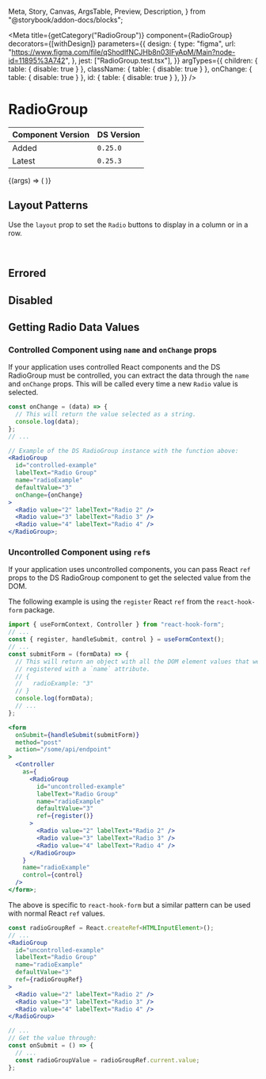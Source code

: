   Meta,
  Story,
  Canvas,
  ArgsTable,
  Preview,
  Description,
} from "@storybook/addon-docs/blocks";


<Meta
  title={getCategory("RadioGroup")}
  component={RadioGroup}
  decorators={[withDesign]}
  parameters={{
    design: {
      type: "figma",
      url:
        "https://www.figma.com/file/qShodlfNCJHb8n03IFyApM/Main?node-id=11895%3A742",
    },
    jest: ["RadioGroup.test.tsx"],
  }}
  argTypes={{
    children: { table: { disable: true } },
    className: { table: { disable: true } },
    onChange: { table: { disable: true } },
    id: { table: { disable: true } },
  }}
/>

# RadioGroup

| Component Version | DS Version |
| ----------------- | ---------- |
| Added             | `0.25.0`   |
| Latest            | `0.25.3`   |

<Description of={RadioGroup} />

<Preview withToolbar>
  <Story
    name="RadioGroup"
    args={{
      defaultValue: "4",
      invalidText: "error!",
      helperText: "This is the helper text for the full group.",
      isDisabled: false,
      isInvalid: false,
      isRequired: false,
      labelText: "Standard Radio Group",
      layout: RadioGroupLayoutTypes.Column,
      name: "radio-story",
      optReqFlag: true,
      showLabel: true,
    }}
  >
    {(args) => (
      <RadioGroup {...args}>
        <Radio value="2" labelText="Radio 2" />
        <Radio value="3" labelText="Radio 3" />
        <Radio value="4" labelText="Radio 4" />
        <Radio value="5" labelText="Radio 5" />
      </RadioGroup>
    )}
  </Story>
</Preview>

<ArgsTable story="RadioGroup" />

## Layout Patterns

Use the `layout` prop to set the `Radio` buttons to display in a column or in
a row.

<Canvas>
  <DSProvider>
    <RadioGroup
      labelText="Column (default)"
      name="column-example"
      optReqFlag={false}
    >
      <Radio value="2" labelText="Radio 2" />
      <Radio value="3" labelText="Radio 3" />
      <Radio value="4" labelText="Radio 4" />
      <Radio value="5" labelText="Radio 5" />
    </RadioGroup>
    <br />
    <RadioGroup
      labelText="Row"
      name="row-example"
      layout={RadioGroupLayoutTypes.Row}
      optReqFlag={false}
    >
      <Radio value="2" labelText="Radio 2" />
      <Radio value="3" labelText="Radio 3" />
      <Radio value="4" labelText="Radio 4" />
      <Radio value="5" labelText="Radio 5" />
    </RadioGroup>
  </DSProvider>
</Canvas>

## Errored

<Canvas>
  <DSProvider>
    <RadioGroup
      labelText="Errored Radio Group"
      name="errored-example"
      optReqFlag={false}
      invalidText="Error message for the full group."
      isInvalid
    >
      <Radio value="2" labelText="Radio 2" />
      <Radio value="3" labelText="Radio 3" />
      <Radio value="4" labelText="Radio 4" />
      <Radio value="5" labelText="Radio 5" />
    </RadioGroup>
  </DSProvider>
</Canvas>

## Disabled

<Canvas>
  <DSProvider>
    <RadioGroup
      labelText="Disabled Radio Group"
      name="disabled-example"
      optReqFlag={false}
      helperText="The reason for being disabled."
      isDisabled
    >
      <Radio value="2" labelText="Radio 2" />
      <Radio value="3" labelText="Radio 3" />
      <Radio value="4" labelText="Radio 4" />
      <Radio value="5" labelText="Radio 5" />
    </RadioGroup>
  </DSProvider>
</Canvas>

## Getting Radio Data Values

### Controlled Component using `name` and `onChange` props

If your application uses controlled React components and the DS RadioGroup must
be controlled, you can extract the data through the `name` and `onChange` props.
This will be called every time a new `Radio` value is selected.

```jsx
const onChange = (data) => {
  // This will return the value selected as a string.
  console.log(data);
};
// ...

// Example of the DS RadioGroup instance with the function above:
<RadioGroup
  id="controlled-example"
  labelText="Radio Group"
  name="radioExample"
  defaultValue="3"
  onChange={onChange}
>
  <Radio value="2" labelText="Radio 2" />
  <Radio value="3" labelText="Radio 3" />
  <Radio value="4" labelText="Radio 4" />
</RadioGroup>;
```

### Uncontrolled Component using `ref`s

If your application uses uncontrolled components, you can pass React `ref` props
to the DS RadioGroup component to get the selected value from the DOM.

The following example is using the `register` React `ref` from the
`react-hook-form` package.

```jsx
import { useFormContext, Controller } from "react-hook-form";
// ...
const { register, handleSubmit, control } = useFormContext();
// ...
const submitForm = (formData) => {
  // This will return an object with all the DOM element values that were
  // registered with a `name` attribute.
  // {
  //   radioExample: "3"
  // }
  console.log(formData);
  // ...
};

<form
  onSubmit={handleSubmit(submitForm)}
  method="post"
  action="/some/api/endpoint"
>
  <Controller
    as={
      <RadioGroup
        id="uncontrolled-example"
        labelText="Radio Group"
        name="radioExample"
        defaultValue="3"
        ref={register()}
      >
        <Radio value="2" labelText="Radio 2" />
        <Radio value="3" labelText="Radio 3" />
        <Radio value="4" labelText="Radio 4" />
      </RadioGroup>
    }
    name="radioExample"
    control={control}
  />
</form>;
```

The above is specific to `react-hook-form` but a similar pattern can be used
with normal React `ref` values.

```jsx
const radioGroupRef = React.createRef<HTMLInputElement>();
// ...
<RadioGroup
  id="uncontrolled-example"
  labelText="Radio Group"
  name="radioExample"
  defaultValue="3"
  ref={radioGroupRef}
>
  <Radio value="2" labelText="Radio 2" />
  <Radio value="3" labelText="Radio 3" />
  <Radio value="4" labelText="Radio 4" />
</RadioGroup>

// ...
// Get the value through:
const onSubmit = () => {
  // ...
  const radioGroupValue = radioGroupRef.current.value;
};
```
